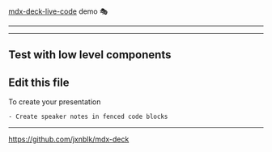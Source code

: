 

<Head>
  <title>mdx-deck-live-code demo</title>
</Head>

[mdx-deck-live-code](https://github.com/jreinhold/mdx-deck-live-code) demo 🎭

---


<LiveCode title="Basic Usage of <LiveCode />"/>

---


Test with low level components
<LiveProvider code="<h2>🙋🏻‍♂️ 🌎</h2>">
	<LiveError/>
	<LivePreview/>
	<LiveEditor/>
</LiveProvider>
---

## Edit this file

To create your presentation

```notes
- Create speaker notes in fenced code blocks
```

---

<https://github.com/jxnblk/mdx-deck>
